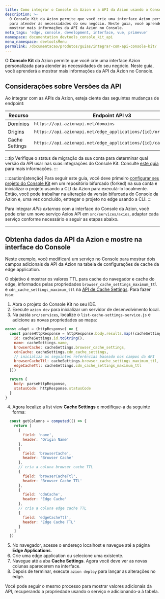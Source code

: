```yaml
---
title: Como integrar o Console da Azion e a API da Azion usando o Console Kit
description: >-
  O Console Kit da Azion permite que você crie uma interface Azion personalizada
  para atender às necessidades do seu negócio. Neste guia, você aprenderá a
  mostrar mais informações da API da Azion no Console.
meta_tags: 'edge, console, development, interface, vue, primevue'
namespace: documentation_devtools_console_kit_api
menu_namespace: devtoolsMenu
permalink: /documentacao/produtos/guias/integrar-com-api-console-kit/
---
```



<Apiv4Rollout />

O **Console Kit** da Azion permite que você crie uma interface Azion personalizada para atender às necessidades do seu negócio. Neste guia, você aprenderá a mostrar mais informações da API da Azion no Console.

## Considerações sobre Versões da API

Ao integrar com as APIs da Azion, esteja ciente das seguintes mudanças de endpoint:

| Recurso | Endpoint API v3 | Endpoint API v4 |
|---------|----------------|----------------|
| Domínios | `https://api.azionapi.net/domains` | `https://api.azion.com/v4/workspace/workloads` |
| Origins | `https://api.azionapi.net/edge_applications/{id}/origins` | `https://api.azion.com/v4/edge_connector/connectors` |
| Cache Settings | `https://api.azionapi.net/edge_applications/{id}/cache_settings` | `https://api.azion.com/v4/edge_applications/{id}/cache_settings` |

:::tip
Verifique o status de migração da sua conta para determinar qual versão da API usar nas suas integrações do Console Kit. Consulte [este guia](/pt-br/documentacao/produtos/guias/verificar-migracao-conta/) para mais informações.
:::

:::caution[atenção]
Para seguir este guia, você deve primeiro [configurar seu projeto do Console Kit](/pt-br/documentacao/devtools/console-kit/#configure-um-projeto/) em um repositório bifurcado (forked) na sua conta e inicializar o projeto usando a CLI da Azion para executá-lo localmente. Então, você pode trabalhar na alteração da versão bifurcada do Console da Azion e, uma vez concluído, entregar o projeto no edge usando a CLI.
:::

Para integrar *APIs externas* com a interface do Console da Azion, você pode criar um novo serviço Axios API em `src/services/axios`, adaptar cada serviço conforme necessário e seguir as etapas abaixo.

---

## Obtenha dados da API da Azion e mostre na interface do Console

Neste exemplo, você modificará um serviço no Console para mostrar dois campos adicionais da API da Azion na tabela de configurações de cache da edge application.

O objetivo é mostrar os valores TTL para cache do navegador e cache do edge, informados pelas propriedades `browser_cache_settings_maximum_ttl` e `cdn_cache_settings_maximum_ttl` na [API de Cache Settings](https://api.azion.com/v4#/operations/GetApplicationsCacheSettings). Para fazer isso:

1. Abra o projeto do Console Kit no seu IDE.
2. Execute `azion dev` para inicializar um servidor de desenvolvimento local.
3. Na pasta `src/services`, localize o `list-cache-settings-service.js` e adicione as novas propriedades ao mapa:

```javascript title="src/services/edge-application-cache-settings-services/list-cache-settings-service.js"
const adapt = (httpResponse) => {
  const parseHttpResponse = httpResponse.body.results.map((cacheSettings) => ({
    id: cacheSettings.id.toString(),
    name: cacheSettings.name,
    browserCache: cacheSettings.browser_cache_settings,
    cdnCache: cacheSettings.cdn_cache_settings,
    // inicializa as seguintes referências baseado nos campos da API
    browserCacheTtl: cacheSettings.browser_cache_settings_maximum_ttl,
    edgeCacheTtl: cacheSettings.cdn_cache_settings_maximum_ttl
  }))

  return {
    body: parseHttpResponse,
    statusCode: httpResponse.statusCode
  }
}
```

4. Agora localize a list view **Cache Settings** e modifique-a da seguinte forma:

```javascript title="src/views/EdgeApplicationsCacheSettings/ListView.vue"
  const getColumns = computed(() => {
    return [
      {
        field: 'name',
        header: 'Origin Name'
      },
      {
        field: 'browserCache',
        header: 'Browser Cache'
      },
      // cria a coluna browser cache TTL
      {
        field: 'browserCacheTtl',
        header: 'Browser Cache TTL'
      },
      {
        field: 'cdnCache',
        header: 'Edge Cache'
      },
      // cria a coluna edge cache TTL
      {
        field: 'edgeCacheTtl',
        header: 'Edge Cache TTL'
      }
    ]
  })
```

5. No navegador, acesse o endereço localhost e navegue até a página **Edge Applications**.
6. Crie uma edge application ou selecione uma existente.
7. Navegue até a aba **Cache Settings**. Agora você deve ver as novas colunas aparecerem na interface.
8. Depois de terminar, execute `azion deploy` para lançar as alterações no edge.

Você pode seguir o mesmo processo para mostrar valores adicionais da API, recuperando a propriedade usando o serviço e adicionando-a à tabela.

